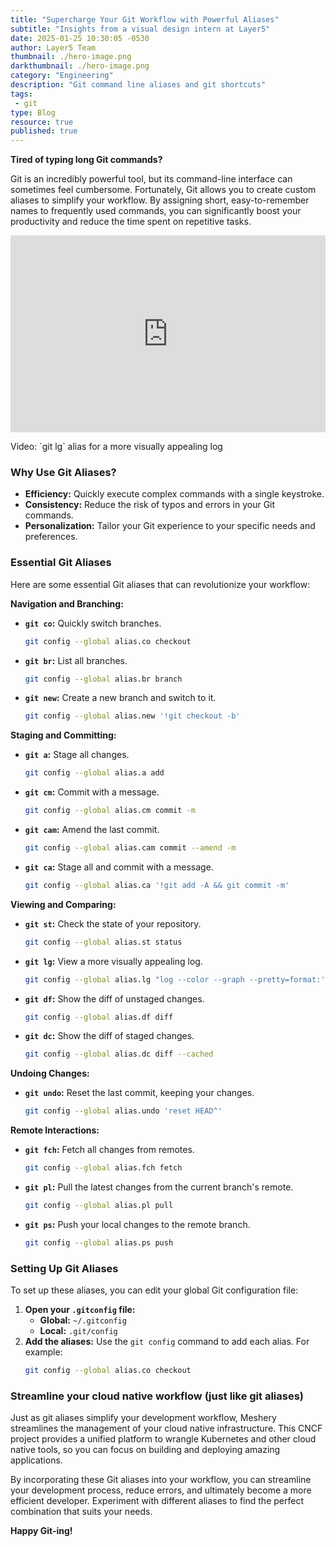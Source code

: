 ```yaml
---
title: "Supercharge Your Git Workflow with Powerful Aliases"
subtitle: "Insights from a visual design intern at Layer5"
date: 2025-01-25 10:30:05 -0530
author: Layer5 Team
thumbnail: ./hero-image.png
darkthumbnail: ./hero-image.png
category: "Engineering"
description: "Git command line aliases and git shortcuts"
tags:
 - git
type: Blog
resource: true
published: true
---
```



<BlogWrapper>

**Tired of typing long Git commands?**

Git is an incredibly powerful tool, but its command-line interface can sometimes feel cumbersome. Fortunately, Git allows you to create custom aliases to simplify your workflow. By assigning short, easy-to-remember names to frequently used commands, you can significantly boost your productivity and reduce the time spent on repetitive tasks.


  <div>

<iframe width="100%" src="https://www.youtube.com/watch?v=vkk2jHUgbNQ" loading="lazy" frameborder="0"
    allow="accelerometer; autoplay; encrypted-media; gyroscope; picture-in-picture"
    style="min-height: 315px; min-width: 280px;
    "></iframe>
    <p>Video: `git lg` alias for a more visually appealing log</p>
</div>

### Why Use Git Aliases?

* **Efficiency:**  Quickly execute complex commands with a single keystroke.
* **Consistency:** Reduce the risk of typos and errors in your Git commands.
* **Personalization:** Tailor your Git experience to your specific needs and preferences.

### Essential Git Aliases

Here are some essential Git aliases that can revolutionize your workflow:

**Navigation and Branching:**

* **`git co`:**  Quickly switch branches.
    ```bash
    git config --global alias.co checkout
    ```
* **`git br`:** List all branches.
    ```bash
    git config --global alias.br branch
    ```
* **`git new`:** Create a new branch and switch to it.
    ```bash
    git config --global alias.new '!git checkout -b'
    ```

**Staging and Committing:**

* **`git a`:** Stage all changes.
    ```bash
    git config --global alias.a add
    ```
* **`git cm`:** Commit with a message.
    ```bash
    git config --global alias.cm commit -m
    ```
* **`git cam`:** Amend the last commit.
    ```bash
    git config --global alias.cam commit --amend -m
    ```
* **`git ca`:** Stage all and commit with a message.
    ```bash
    git config --global alias.ca '!git add -A && git commit -m' 
    ```

**Viewing and Comparing:**

* **`git st`:** Check the state of your repository.
    ```bash
    git config --global alias.st status
    ```
* **`git lg`:** View a more visually appealing log.
    ```bash
    git config --global alias.lg "log --color --graph --pretty=format:'%Cred%h%Creset -%C(yellow)%d%Creset %s %Cgreen(%cr) %C(bold blue)<%an>%Creset' --abbrev-commit"
    ```
* **`git df`:** Show the diff of unstaged changes.
    ```bash
    git config --global alias.df diff
    ```
* **`git dc`:** Show the diff of staged changes.
    ```bash
    git config --global alias.dc diff --cached
    ```

**Undoing Changes:**

* **`git undo`:** Reset the last commit, keeping your changes.
    ```bash
    git config --global alias.undo 'reset HEAD^' 
    ```

**Remote Interactions:**

* **`git fch`:** Fetch all changes from remotes.
    ```bash
    git config --global alias.fch fetch
    ```
* **`git pl`:** Pull the latest changes from the current branch's remote.
    ```bash
    git config --global alias.pl pull
    ```
* **`git ps`:** Push your local changes to the remote branch.
    ```bash
    git config --global alias.ps push
    ```

### Setting Up Git Aliases

To set up these aliases, you can edit your global Git configuration file:

1. **Open your `.gitconfig` file:**
   - **Global:** `~/.gitconfig`
   - **Local:** `.git/config`
2. **Add the aliases:** Use the `git config` command to add each alias. For example:
   ```bash
   git config --global alias.co checkout
   ```

### Streamline your cloud native workflow (just like git aliases)

Just as git aliases simplify your development workflow, <Link to="/meshery">Meshery</Link> streamlines the management of your cloud native infrastructure.  This CNCF project provides a unified platform to wrangle Kubernetes and other cloud native tools, so you can focus on building and deploying amazing applications.

By incorporating these Git aliases into your workflow, you can streamline your development process, reduce errors, and ultimately become a more efficient developer. Experiment with different aliases to find the perfect combination that suits your needs.
 
**Happy Git-ing!**

</BlogWrapper>